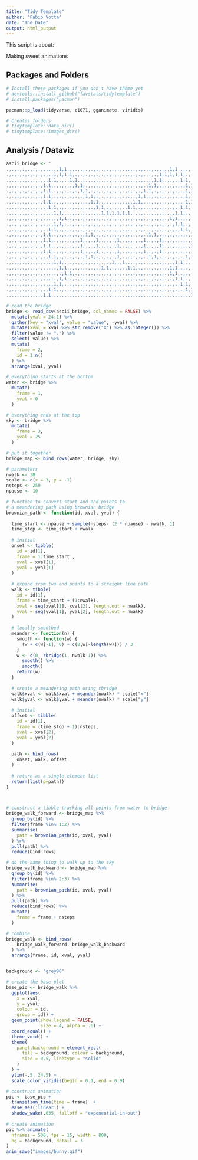 ```yaml
---
title: "Tidy Template"
author: "Fabio Votta"
date: "The Date"
output: html_output
---
```


This script is about:

Making sweet animations

## Packages and Folders

```r
# Install these packages if you don't have theme yet
# devtools::install_github("favstats/tidytemplate")
# install.packages("pacman")

pacman::p_load(tidyverse, e1071, gganimate, viridis)

# Creates folders
# tidytemplate::data_dir()
# tidytemplate::images_dir()
```


## Analysis / Dataviz

```r

ascii_bridge <- "
.,.,.,.,.,.,.,.,.,.,1,1,.,.,.,.,.,.,.,.,.,.,.,.,.,.,.,.,.,.,.,1,1,.,.,.,.,.,.,.,.,.,.,.,.,.,.,.,
.,.,.,.,.,.,.,.,.,1,1,1,1,.,.,.,.,.,.,.,.,.,.,.,.,.,.,.,.,1,1,1,1,1,.,.,.,.,.,.,.,.,.,.,.,.,.,.,
.,.,.,.,.,.,.,.,1,1,.,.,1,1,.,.,.,.,.,.,.,.,.,.,.,.,.,.,1,1,.,.,.,1,1,.,.,.,.,.,.,.,.,.,.,.,.,.,
.,.,.,.,.,.,.,1,1,.,.,.,.,1,1,.,.,.,.,.,.,.,.,.,.,.,.,1,1,.,.,.,.,.,1,1,.,.,.,.,.,.,.,.,.,.,.,.,
.,.,.,.,.,.,.,1,1,.,.,.,.,.,1,1,.,.,.,.,.,.,.,.,.,.,1,1,.,.,.,.,.,.,1,1,.,.,.,.,.,.,.,.,.,.,.,.,
.,.,.,.,.,.,.,1,1,.,.,.,.,.,.,1,1,.,.,.,.,.,.,.,.,1,1,.,.,.,.,.,.,.,1,1,.,.,.,.,.,.,.,.,.,.,.,.,
.,.,.,.,.,.,.,1,1,.,.,.,.,.,.,.,1,1,.,.,.,.,.,.,1,1,.,.,.,.,.,.,.,.,1,1,.,.,.,.,.,.,.,.,.,.,.,.,
.,.,.,.,.,.,.,.,1,1,.,.,.,.,.,.,.,1,1,.,.,.,.,1,1,.,.,.,.,.,.,.,.,1,1,.,.,.,.,.,.,.,.,.,.,.,.,.,
.,.,.,.,.,.,.,.,.,1,1,.,.,.,.,.,.,.,1,1,1,1,1,1,.,.,.,.,.,.,.,.,1,1,.,.,.,.,.,.,.,.,.,.,.,.,.,.,
.,.,.,.,.,.,.,.,.,.,1,1,.,.,.,.,.,.,.,.,.,.,.,.,.,.,.,.,.,.,.,1,1,.,.,.,.,.,.,.,.,.,.,.,.,.,.,.,
.,.,.,.,.,.,.,.,.,1,1,.,.,.,.,.,.,.,.,.,.,.,.,.,.,.,.,.,.,.,.,.,1,1,.,.,.,.,.,.,.,.,.,.,.,.,.,.,
.,.,.,.,.,.,.,.,1,1,.,.,.,.,.,.,.,.,.,.,.,.,.,.,.,.,.,.,.,.,.,.,.,1,1,.,.,.,.,.,.,.,.,.,.,.,.,.,
.,.,.,.,.,.,.,1,1,.,.,.,.,.,.,1,1,.,.,.,.,.,.,.,.,.,.,1,1,.,.,.,.,.,.,1,1,.,.,.,.,.,.,.,.,.,.,.,
.,.,.,.,.,.,.,1,1,.,.,.,.,.,1,.,.,1,.,.,.,1,.,.,.,.,1,.,.,1,.,.,.,.,.,1,1,.,.,.,.,.,.,.,.,.,.,.,
.,.,.,.,.,.,.,1,1,.,.,.,.,.,1,.,.,1,.,.,.,1,.,.,.,.,1,.,.,1,.,.,.,.,.,1,1,.,.,.,.,.,.,.,.,.,.,.,
.,.,.,.,.,.,.,1,1,.,.,.,.,.,1,.,.,1,.,.,.,1,.,.,.,.,1,.,.,1,.,.,.,.,.,1,1,.,.,.,.,.,.,.,.,.,.,.,
.,.,.,.,.,.,.,.,1,1,.,.,.,.,.,1,1,.,.,.,.,1,.,.,.,.,.,1,1,.,.,.,.,.,1,1,.,.,.,.,.,.,.,.,.,.,.,.,
.,.,.,.,.,.,.,.,.,1,1,.,.,.,.,.,.,.,.,.,1,.,1,.,.,.,.,.,.,.,.,.,1,1,.,.,.,.,.,.,.,.,.,.,.,.,.,.,
.,.,.,.,.,.,.,.,.,.,1,1,.,.,.,.,.,.,1,1,.,.,.,1,1,.,.,.,.,.,.,1,1,.,.,.,.,.,.,.,.,.,.,.,.,.,.,.,
.,.,.,.,.,.,.,.,.,.,.,1,1,.,.,.,.,.,.,.,.,.,.,.,.,.,.,.,.,.,.,1,1,.,.,.,.,.,.,.,.,.,.,.,.,.,.,.,
.,.,.,.,.,.,.,.,.,.,1,1,.,.,.,.,.,.,.,.,.,.,.,.,.,.,.,.,.,.,.,.,1,1,.,.,.,.,.,.,.,.,.,.,.,.,.,.,
.,.,.,.,.,.,.,.,.,1,1,.,.,.,.,.,.,.,.,.,.,.,.,.,.,.,.,.,.,.,.,.,.,1,1,.,.,.,.,.,.,.,.,.,.,.,.,.,
.,.,.,.,.,.,.,.,1,1,.,.,.,.,.,.,.,.,.,.,.,.,.,.,.,.,.,.,.,.,.,.,.,.,1,1,.,.,.,.,.,.,.,.,.,.,.,.,
.,.,.,.,.,.,.,1,1,.,.,.,.,.,.,.,.,.,.,.,.,.,.,.,.,.,.,.,.,.,.,.,.,.,.,1,1,.,.,.,.,.,.,.,.,.,.,.,"

# read the bridge
bridge <- read_csv(ascii_bridge, col_names = FALSE) %>%
  mutate(yval = 24:1) %>% 
  gather(key = "xval", value = "value", -yval) %>%
  mutate(xval = xval %>% str_remove("X") %>% as.integer()) %>%
  filter(value != ".") %>% 
  select(-value) %>% 
  mutate(
    frame = 2,
    id = 1:n()
  ) %>%
  arrange(xval, yval)

# everything starts at the bottom
water <- bridge %>% 
  mutate(
    frame = 1,
    yval = 0 
  )

# everything ends at the top
sky <- bridge %>% 
  mutate(
    frame = 3,
    yval = 25 
  )

# put it together
bridge_map <- bind_rows(water, bridge, sky)

# parameters
nwalk <- 30
scale <- c(x = 3, y = .1)
nsteps <- 250
npause <- 10

# function to convert start and end points to
# a meandering path using brownian bridge
brownian_path <- function(id, xval, yval) {
  
  time_start <- npause + sample(nsteps- (2 * npause) - nwalk, 1) 
  time_stop <- time_start + nwalk
  
  # initial
  onset <- tibble(
    id = id[1],
    frame = 1:time_start ,
    xval = xval[1],
    yval = yval[1]
  )
    
  # expand from two end points to a straight line path
  walk <- tibble(
    id = id[1],
    frame = time_start + (1:nwalk),
    xval = seq(xval[1], xval[2], length.out = nwalk),
    yval = seq(yval[1], yval[2], length.out = nwalk)
  )
  
  # locally smoothed
  meander <- function(n) {
    smooth <- function(w) {
      (w + c(w[-1], 0) + c(0,w[-length(w)])) / 3
    }
    w <- c(0, rbridge(1, nwalk-1)) %>%
      smooth() %>%
      smooth()
    return(w)
  }
  
  # create a meandering path using rbridge
  walk$xval <- walk$xval + meander(nwalk) * scale["x"]
  walk$yval <- walk$yval + meander(nwalk) * scale["y"]
  
  # initial
  offset <- tibble(
    id = id[1],
    frame = (time_stop + 1):nsteps,
    xval = xval[2],
    yval = yval[2]
  )
  
  path <- bind_rows(
    onset, walk, offset
  )
  
  # return as a single element list
  return(list(p=path))
}



# construct a tibble tracking all points from water to bridge
bridge_walk_forward <- bridge_map %>% 
  group_by(id) %>% 
  filter(frame %in% 1:2) %>%
  summarise(
    path = brownian_path(id, xval, yval)
  ) %>% 
  pull(path) %>% 
  reduce(bind_rows)

# do the same thing to walk up to the sky
bridge_walk_backward <- bridge_map %>% 
  group_by(id) %>%
  filter(frame %in% 2:3) %>%  
  summarise(
    path = brownian_path(id, xval, yval)
  ) %>% 
  pull(path) %>% 
  reduce(bind_rows) %>%
  mutate(
    frame = frame + nsteps
  )

# combine
bridge_walk <- bind_rows( 
    bridge_walk_forward, bridge_walk_backward
  ) %>% 
  arrange(frame, id, xval, yval) 


background <- "grey90"

# create the base plot
base_pic <- bridge_walk %>%
  ggplot(aes(
    x = xval,
    y = yval,
    colour = id,
    group = id)) +
  geom_point(show.legend = FALSE,
             size = 4, alpha = .6) +
  coord_equal() +
  theme_void() + 
  theme(
    panel.background = element_rect(
      fill = background, colour = background, 
      size = 0.5, linetype = "solid"
    )
  ) + 
  ylim(-.5, 24.5) + 
  scale_color_viridis(begin = 0.1, end = 0.9)

# construct animation
pic <- base_pic +
  transition_time(time = frame)  +
  ease_aes('linear') +
  shadow_wake(.035, falloff = "exponential-in-out")
  
# create animation
pic %>% animate(
  nframes = 500, fps = 15, width = 800, 
  bg = background, detail = 3
)
anim_save("images/bunny.gif")



```

